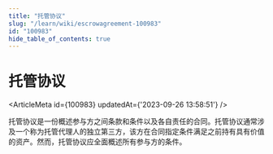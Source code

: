```yaml
---
title: "托管协议"
slug: "/learn/wiki/escrowagreement-100983"
id: "100983"
hide_table_of_contents: true
---
```



# 托管协议

<ArticleMeta id={100983} updatedAt={'2023-09-26 13:58:51'} />
<div className='border-solid border-b border-t-0 my-4 border-[var(--ifm-color-gray-300)]' />

托管协议是一份概述参与方之间条款和条件以及各自责任的合同。托管协议通常涉及一个称为托管代理人的独立第三方，该方在合同指定条件满足之前持有具有价值的资产。然而，托管协议应全面概述所有参与方的条件。
